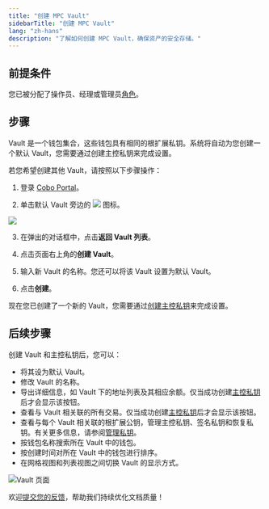 ```yaml
---
title: "创建 MPC Vault"
sidebarTitle: "创建 MPC Vault"
lang: "zh-hans"
description: "了解如何创建 MPC Vault，确保资产的安全存储。"
---
```


## 前提条件

您已被分配了操作员、经理或管理员[角色](/cn/portal/organization/roles-and-permissions)。

## 步骤

Vault 是一个钱包集合，这些钱包具有相同的根扩展私钥。系统将自动为您创建一个默认 Vault，您需要通过创建主控私钥来完成设置。

若您希望创建其他 Vault，请按照以下步骤操作：

1. 登录 [Cobo Portal](https://portal.cobo.com/login)。

2. 单击默认 Vault 旁边的 <img src="/cn/images/mpc-wallet/switch.svg" className="icon"></img> 图标。

<img src="/cn/images/mpc-wallet/switch.png" className="screenshot_full_screen"/>

3. 在弹出的对话框中，点击**返回 Vault 列表**。

4. 点击页面右上角的**创建 Vault**。

5. 输入新 Vault 的名称。您还可以将该 Vault 设置为默认 Vault。

6. 点击**创建**。

现在您已创建了一个新的 Vault，您需要通过[创建主控私钥](/cn/portal/mpc-wallets/ocw/holder-group-main-group)来完成设置。

## 后续步骤

创建 Vault 和主控私钥后，您可以：

- 将其设为默认 Vault。
- 修改 Vault 的名称。
- 导出详细信息，如 Vault 下的地址列表及其相应余额。仅当成功创建[主控私钥](/cn/portal/mpc-wallets/ocw/manage-key-share-groups)后才会显示该按钮。
- 查看与 Vault 相关联的所有交易。仅当成功创建[主控私钥](/cn/portal/mpc-wallets/ocw/manage-key-share-groups)后才会显示该按钮。
- 查看与每个 Vault 相关联的根扩展公钥，管理主控私钥、签名私钥和恢复私钥。有关更多信息，请参阅[管理私钥](/cn/portal/mpc-wallets/ocw/manage-key-share-groups)。
- 按钱包名称搜索所在 Vault 中的钱包。
- 按创建时间对所在 Vault 中的钱包进行排序。
- 在网格视图和列表视图之间切换 Vault 的显示方式。

<img src="/cn/images/mpc-wallet/vault-page.png" className="screenshot_full_screen" alt="Vault 页面"/>

<Tip>欢迎[提交您的反馈](https://forms.zohopublic.com/cobo/form/DocumentFeedbackForm/formperma/QvLOhxJv1_JMsJ-1dleZ8Itb_7rzN-LtgvsDdxosoVI?referrername=manuals)，帮助我们持续优化文档质量！</Tip>